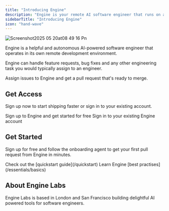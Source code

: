 ```yaml
---
title: "Introducing Engine"
description: "Engine is your remote AI software engineer that runs on any frontier LLM and works inside the tools you already use."
sidebarTitle: "Introducing Engine"
icon: "hand-wave"
---
```


<img
  src="/images/Screenshot2025-05-20at08.49.16.png"
  alt="Screenshot2025 05 20at08 49 16 Pn"
  title="Screenshot2025 05 20at08 49 16 Pn"
  className="mx-auto"
/>

Engine is a helpful and autonomous AI-powered software engineer that operates in its own remote development environment.

Engine can handle feature requests, bug fixes and any other engineering task you would typically assign to an engineer.

Assign issues to Engine and get a pull request that's ready to merge.

## Get Access

Sign up now to start shipping faster or sign in to your existing account.

<CardGroup cols="2">
  <Card title="Start for Free" icon="leafy-green" href="https://app.enginelabs.ai/sign-up">
    Sign up to Engine and get started for free
  </Card>
  <Card title="Sign in" icon="door-open" href="https://app.enginelabs.ai/sign-in">
    Sign in to your existing Engine account
  </Card>
</CardGroup>

## Get Started

Sign up for free and follow the onboarding agent to get your first pull request from Engine in minutes.

<Tip>
  Check out the [quickstart guide](/quickstart)
</Tip>

<Tip>
  Learn Engine [best practises](/essentials/basics)
</Tip>

## About Engine Labs

Engine Labs is based in London and San Francisco building delightful AI powered tools for software engineers.